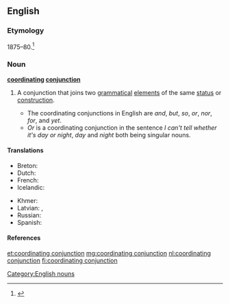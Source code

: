 ==English==

===Etymology===
1875–80.<ref>{{R:Dictionary.com 1.1}}</ref>

===Noun===
'''[[coordinating]] [[conjunction]]'''

# {{grammar}} A conjunction that joins two [[grammatical]] [[element]]s of the same [[status]] or [[construction]].
#* The coordinating conjunctions in English are ''and'', ''but'', ''so'', ''or'', ''nor'', ''for'', and ''yet''.
#* ''Or'' is a coordinating conjunction in the sentence ''I can't tell whether it's day or night'', ''day'' and ''night'' both being singular nouns.

====Translations====
{{trans-top|conjunction that joins two grammatical elements of the same status or construction}}
* Breton: {{t+|br|stagell genurzhiañ|f}}
* Dutch: {{t-|nl|nevenschikkend voegwoord|n}}
* French: {{t+|fr|conjonction de coordination|f}}
* Icelandic: {{t+|is|aðaltenging|f}}
{{trans-mid}}
* Khmer: {{t-|km|ឈ្នាប់ចង|tr=chnoap jɑɑng|sc=Khmr}}
* Latvian: {{t-|lv|sakārtojuma saiklis|m|xs=Latvian}}, {{t-|lv|sakārtojuma saikļi|m|p|xs=Latvian}}
* Russian: {{t+|ru|сочинительный союз|m|tr=sočinítel'nyj sojúz}}
* Spanish: {{t-|es|conjunción coordinante|f}}
{{trans-bottom}}

====References====
<references />

[[Category:English nouns]]

[[et:coordinating conjunction]]
[[mg:coordinating conjunction]]
[[nl:coordinating conjunction]]
[[fi:coordinating conjunction]]